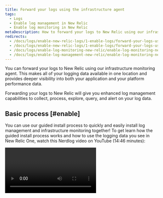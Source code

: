 ```yaml
---
title: Forward your logs using the infrastructure agent
tags:
  - Logs
  - Enable log management in New Relic
  - Enable log monitoring in New Relic
metaDescription: How to forward your logs to New Relic using our infrastructure monitoring agent.
redirects:
  - /docs/logs/enable-new-relic-logs/1-enable-logs/forward-your-logs-using-new-relic-infrastructure-agent
  - /docs/logs/enable-new-relic-logs/1-enable-logs/forward-your-logs-using-new-relic-infrastructure
  - /docs/logs/enable-log-monitoring-new-relic/enable-log-monitoring-new-relic/forward-your-logs-using-infrastructure-agent
  - /docs/logs/enable-log-management-new-relic/enable-log-monitoring-new-relic/forward-your-logs-using-infrastructure-agent
---
```










You can forward your logs to New Relic using our infrastructure monitoring agent. This makes all of your logging data available in one location and provides deeper visibility into both your application and your platform performance data.

Forwarding your logs to New Relic will give you enhanced log management capabilities to collect, process, explore, query, and alert on your log data.

## Basic process [#enable]

You can use our guided install process to quickly and easily install log management and infrastructure monitoring together! To get learn how the guided install process works and how to use the logging data you see in New Relic One, watch this Nerdlog video on YouTube (14:46 minutes):

<Video id="_II9Y-jOE7k" type="youtube" />

To forward your logs through our infrastructure monitoring agent:

1. If you haven't already, [create a New Relic account](https://newrelic.com/signup). It's free, forever.
2. Verify the [system requirements](#requirements) needed for configuring logs.
3. Ensure you have [installed the infrastructure agent](#install), version 1.11.4 or higher. (If you use our guided install in the UI, skip the following steps.)
4. Create a `logging.yml` [configuration file](#configure) in the infrastructure agent's `logging.d` directory.
5. [Configure](#parameters) your log sources and other parameters.
6. Generate some traffic and wait a few minutes, then [check your account](#find-data) for data.
7. [Explore your log data](#what-next) in the Logs UI and benefit from the log attributes automatically inserted by the infrastructure agent.

Here is an example of logs for your host's UI. You can see logs in context of events for the selected time period, and drill down into detailed data for any of the highlighted attributes. To take advantage of even more capabilities, click **Query logs** from here to go directly to the **Logs** UI.

![Logs in context for a host](./images/demotron-host-logs-123021.png "Logs in context for a host")

<figcaption>
  Here is an example of a host's logs in context related to an event.
</figcaption>

## System requirements [#requirements]

To use the log forwarder of the infrastructure agent, make sure you meet the following requirements:

- Infrastructure agent version 1.11.4 or higher
- OpenSSL library 1.1.0 or higher is required by Infrastructure agent starting from 1.16.4.
- Built-in support for ARM64 architecture on Linux systems (in example, AWS Graviton architecture) added in Infrastructure agent [1.26.0](https://github.com/newrelic/infrastructure-agent/releases/tag/1.20.6). 

<Callout variant="important">
The log forwarding feature is not supported with the [Docker container for infrastructure monitoring agents](/docs/infrastructure/install-infrastructure-agent/linux-installation/docker-container-infrastructure-monitoring/).
</Callout>

The log forwarding feature is compatible with the following operating systems:

<table>
  <thead>
    <tr>
      <th style={{ width: "200px" }}>
        Operating system
      </th>

      <th>
        Supported version
      </th>
    </tr>

  </thead>

  <tbody>
    <tr>
      <td>
        Amazon Linux
      </td>

      <td>
        Amazon Linux 2
      </td>
    </tr>

    <tr>
      <td>
        CentOS
      </td>

      <td>
        Version 7 or higher
      </td>
    </tr>

    <tr>
      <td>
        Debian
      </td>

      <td>
        Version 9 ("Stretch") or higher

        **Exception:** Version 11 is not supported.
      </td>
    </tr>

    <tr>
      <td>
        Red Hat Enterprise Linux (RHEL)
      </td>

      <td>
        Version 7 or higher
      </td>
    </tr>

    <tr>
      <td>
        SUSE Linux Enterprise Server (SLES)
      </td>

      <td>
        Version 12
      </td>
    </tr>

    <tr>
      <td>
        Ubuntu
      </td>

      <td>
        Versions 16.04.x, 18.04.x and 20.04.x (LTS versions)
      </td>
    </tr>

    <tr>
      <td>
        Windows
      </td>

      <td>
        Windows Server 2012, 2016, 2019, and 2022, and their service packs.

        Windows 10
      </td>
    </tr>

  </tbody>
</table>

## Install the infrastructure agent [#install]

Starting with version 1.11.4, the infrastructure agent can forward logs to New Relic. To [install and run the agent](/docs/infrastructure/install-infrastructure-agent/get-started/install-infrastructure-agent-new-relic), use a [package manager](/docs/infrastructure/install-configure-manage-infrastructure/linux-installation/install-infrastructure-linux-using-package-manager) (Linux) or the [MSI installer](/docs/infrastructure/install-configure-manage-infrastructure/windows-installation/install-infrastructure-windows-server-using-msi-installer) (Windows).

<Callout variant="important">
The log forwarding feature is not included when the infrastructure agent is implemented using Linux tarball or Windows ZIP installations.
</Callout>

To use the following links, make sure you are logged to your New Relic account.

<TechTileGrid>
  <TechTile
    name="Amazon Linux"
    to="https://one.newrelic.com/nr1-core/tucson/plg-instrument-everything&state=17f97073-d0d5-7a83-28af-13e3115dc508"
    icon={<img src={amazonlinux} alt="Amazon Linux"/>}
  />

<TechTile
name="CentOS"
to="https://one.newrelic.com/nr1-core/tucson/plg-instrument-everything&state=e9e347c9-813c-abfd-1d33-2c1cb1326195"
icon={<img src={centos} alt="CentOS"/>}
/>

<TechTile
name="Debian"
to="https://one.newrelic.com/nr1-core/tucson/plg-instrument-everything&state=0d9d2431-ed10-c3aa-d815-d824923f05db"
icon={<img src={debian} alt="Debian"/>}
/>

<TechTile
name="RHEL"
to="https://one.newrelic.com/nr1-core/tucson/plg-instrument-everything&state=c7061991-0944-1d6a-56e2-27f576d3cd43"
icon={<img src={redHatNew2} alt="Red Hat"/>}
/>

<TechTile
name="SLES"
to="https://one.newrelic.com/nr1-core/tucson/plg-instrument-everything&state=bcf5d183-bbad-01e4-dd82-b8dca2274d82"
icon={<img src={suse} alt="SLES"/>}
/>

<TechTile
name="Ubuntu"
to="https://one.newrelic.com/nr1-core/tucson/plg-instrument-everything&state=3255499e-7daa-e169-4154-1f5c24fd8043"
icon={<img src={ubuntu} alt="Ubuntu"/>}
/>

<TechTile
name="Windows"
to="https://one.newrelic.com/nr1-core/tucson/plg-instrument-everything&state=a72d02fa-4e70-3f8d-641a-d208d6844939"
icon={<img src={windows} alt="Windows"/>}
/>
</TechTileGrid>

If you do not have a New Relic account yet, or if you prefer to follow the procedure manually, see our [tutorial to install the package manager](/docs/infrastructure/install-infrastructure-agent/linux-installation/install-infrastructure-agent-linux-using-package-manager).

## Configure the infrastructure agent [#configure]

Configuration files describe which log sources are forwarded. Our infrastructure agent uses `.yml` files to configure logging. You can add as many config files as you want.

To add a new configuration file for the log forwarding feature:

1. Navigate to the log forwarder configuration folder:

   - Linux: `/etc/newrelic-infra/logging.d/`
   - Windows: `C:\Program Files\New Relic\newrelic-infra\logging.d\`

2. Create a `logging.yml` configuration file, and add the parameters you need. The `logging.d` directory has various `.yml.example` files you can use as a reference or starting point.

The agent automatically processes new configuration files without having to restart the infrastructure monitoring service. The only exception to this is when configuring a custom Fluent Bit configuration.

## Log forwarding parameters [#parameters]

The infrastructure log forwarding `.yml` config supports the following parameters:

### Name (required) [#name]

To start, define a `name` of the log or logs you want to forward to New Relic.

### Log source (required)

What you use for the log source will depend on where you want to forward your logs from. Available options include:

<CollapserGroup>
  <Collapser
    id="file"
    title="file"
    >

Path to the log file or files. The agent tracks changes on the log files in a way similar to `tail -f shell`.

**Example:**

```
logs:
  - name: example-log
    file: /var/log/example.log # Path to a single log file
  - name: example-log-two
    file: /var/log/example-two.log # Path to another single log file
```

The `file` parameter can point to a specific log file or multiple files by using wildcards applied to names and extensions; for example, `/logs/*.log`. You can use wildcards in place of directories in a file path, which can be used to tail files located in different directories.

**Example:**

```
logs:
  - name: docker-logs
    file: /var/lib/docker/containers/*/*.log # Path to multiple folders and files
```

<Callout variant="important">
  Use of wildcards may significantly increase the number of file descriptors and inotify watches the Fluent Bit process keeps open, which can interfere with log collection if the host's file descriptor limit is reached. Tailing a large number of files may require you to increase the maximum number of file descriptors and inotify watchers allowed by the operating system. Please refer to [Errors when tailing a large amount of log files](#too-many-files) for more details on how to increase them.
</Callout>

  </Collapser>

  <Collapser
    id="systemd"
    title="systemd"
    >

Use the `systemd` parameter to forward log messages that are collected by the `journald` daemon in Linux environments. This input type requires the agent to run in [root mode](/docs/infrastructure/install-configure-infrastructure/linux-installation/linux-agent-running-modes).

**Example:**

```
logs:
  - name: systemd-example
    systemd: cupsd
```

  </Collapser>
  
  <Collapser
    id="syslog"
    title="syslog"
    >

Syslog data source.

**Parameters:**

- `uri:` Syslog socket. Format varies depending on the protocol:
  - TCP/UDP network sockets: `[tcp/udp]://LISTEN_ADDRESS:PORT`
  - Unix domain sockets: `unix_[tcp/udp]:// + /socket/path`
- `parser:` Syslog parser. Default is `rfc3164`. Use `rfc5424` if your messages include fractional seconds. Note: `rfc3164` currently does not work on SuSE.
- `unix_permissions:` default is `0644` for domain sockets; this limits entries to processes running as root. You can use `0666` to listen for non-root processes, at your own risk.

When running the agent in [privileged mode](/docs/infrastructure/install-configure-infrastructure/linux-installation/linux-agent-running-modes), ports and sockets must be available or owned by `nri-agent`, with `0666` file permissions, so that other processes can write logs to the sockets.

```
logs:
  # TCP network socket
  - name: syslog-tcp-test
    syslog:
      uri: tcp://0.0.0.0:5140 # Use the tcp://LISTEN_ADDRESS:PORT format
      parser: rfc5424 # Default syslog parser is rfc3164
  # UDP network socket
  - name: syslog-udp-test
    syslog:
      uri: udp://0.0.0.0:6140 # Use the udp://LISTEN_ADDRESS:PORT format
    max_line_kb: 35
  # Unix TCP domain socket
  - name: syslog-unix-tcp-test
    syslog:
      uri: unix_tcp:///var/unix-tcp-socket-test
      unix_permissions: 0666 # Default is 0644. Change at your own risk
  # Unix UDP domain socket
  - name: syslog-unix-udp-test
    syslog:
      uri: unix_udp:///var/unix-udp-socket-test
      parser: rfc5424
```

  </Collapser>

  <Collapser
    id="tcp"
    title="tcp"
    >

Logs retrieved over TCP connections.

**Parameters:**

- `uri:` TCP/IP socket to listen for incoming data. The URI format is `tcp://LISTEN_ADDRESS:PORT`
- `format:` format of the data. It can be `json` or `none`.
- `separator:` If `format: none` is used, you can define a separator string for splitting records (default: `\n`).

```
logs:
  - name: tcp-simple-test
    tcp:
      uri: tcp://0.0.0.0:1234 # Use the tcp://LISTEN_ADDRESS:PORT format
      format: none # Raw text - this is default for 'tcp'
      separator: \t # String for separating raw text entries
    max_line_kb: 32
  - name: tcp-json-test
    tcp:
      uri: tcp://0.0.0.0:2345 # Use the tcp://LISTEN_ADDRESS:PORT format
      format: json
```

  </Collapser>

  <Collapser
    id="winlog"
    title="winlog"
    >

Collect events from Windows log channels.

**Parameters:**

- `channel:` name of the channel logs will be collected from.
- `collect-eventids:` a list of Windows Event IDs to be collected and forwarded to New Relic. Event ID ranges are supported.
- `exclude-eventids:` a list of Windows Event IDs to be excluded from collection. Event ID ranges are supported.

All events are collected from the specified channel by default. Configure the `collect-eventids` and `exclude-eventids` sections to avoid sending unwanted logs to your New Relic account.

Add event IDs or ranges to `collect-eventids` or `exclude-eventids` to forward or drop specific events. `exclude-eventids` takes precedence over `collect-eventids` if the same event ID is present in both sections.

**Example:**

```
logs:
 # Winlog log ingestion with eventId filters.
  - name: windows-security
    winlog:
      channel: Security
      collect-eventids:
        - 4624
        - 4265
        - 4700-4800
      exclude-eventids:
        - 4735

 # entries for the application, system, powershell, and SCOM channels
  - name: windows-application
    winlog:
      channel: Application
  - name: windows-system
    winlog:
      channel: System
  - name: windows-pshell
    winlog:
      channel: Windows Powershell
  - name: scom
    winlog:
      channel: Operations Manager

 # Entry for Windows Defender Logs
  - name: windows-defender
    winlog:
      channel: Microsoft-Windows-Windows Defender/Operational

 # Entry for Windows Clustering Logs
  - name: windows-clustering
    winlog:
      channel: Microsoft-Windows-FailoverClustering/Operational

 # Entry for IIS logs with logtype attribute for automatic parsing
  - name: iis-log
    file: C:\inetpub\logs\LogFiles\w3svc.log
    attributes:
      logtype: iis_w3c
```

  </Collapser>
</CollapserGroup>

### Optional configuration [#optional-config]

The following configuration parameters are not required but are still recommended.

<CollapserGroup>
  <Collapser
    id="attributes"
    title="attributes"
    >

List of custom attributes specified as key-value pairs that can be used to send additional data with the logs which you can then query. The `attributes` configuration parameter can be used with any log source.

One common use of the `attributes` configuration parameter is to specify the `logtype` attribute. This attribute allows leveraging one of the [built-in parsing rules](https://docs.newrelic.com/docs/logs/log-management/ui-data/parsing/#built-in-rules) supported by New Relic Logs.

**Example:**

```
logs:
 - name: example-file-attributes
   file: /var/log/example.log
   attributes:
     logtype: nginx
     region: example-us-02
     team: A-team
 - name: example-tcp-attributes
   tcp:
     uri: tcp://0.0.0.0:2345
     format: json
   attributes:
     logtype: nginx
     region: example-us-02
     team: B-team
```
  </Collapser>

  <Collapser
    id="automatically-inserted-attributess"
    title="attributes automatically inserted by the infrastructure agent"
    >

The infrastructure agent automatically inserts log attributes for your convenience. Some of them are inserted for any log record, while others depend on the configuration parameters you used while setting up the log forwarder.

<table>
  <thead>
    <tr>
      <th style={{ width: "200px" }}>
        Attribute name
      </th>

      <th>
        Description
      </th>
    </tr>

  </thead>

  <tbody>
    <tr>
      <td>
        `entity.guids`
      </td>

      <td>
        Always inserted.
        
        The infrastructure agent inserts the [Entity GUID](/attribute-dictionary/span/entityguid) assigned by New Relic to identify the host where it's running. It is available in the `entity.guids` field.

        Note: If the captured logs belong to an application instrumented using APM, the `entity.guids` field contains both the entity GUID of infrastructure, as well as the GUID of APM, separated by a pipe ( | ) delimiter.
      </td>
    </tr>

    <tr>
      <td>
        `fb.input`
      </td>

      <td>
        Always inserted.
        
        The underlying [Fluent Bit input plugin type](https://docs.fluentbit.io/manual/pipeline/inputs) used to capture the logs. Currently its values are `tail`, `systemd`, `winlog`, `syslog`, and `tcp`.
      </td>
    </tr>

    <tr>
      <td>
        `filePath`
      </td>

      <td>
        Inserted when sing the `file` input type.
        
        Absolute file path of the file being monitored.
      </td>
    </tr>

    <tr>
      <td>
        `hostname`
      </td>

      <td>
        Always inserted.

        The hostname of the machine/VM/container executing the infrastructure agent.
      </td>
    </tr>

    <tr>
      <td>
        `plugin.type`
      </td>

      <td>
        Always inserted.

        Indicates the utility used to capture the logs. In this case, it is the infrastructure agent itself, so this attribute always has the value `nri-agent`.
      </td>
    </tr>

  </tbody>
</table>

  </Collapser>

  <Collapser
    id="pattern"
    title="pattern"
    >

Regular expression for filtering records. Only supported for the `tail`, `systemd`, `syslog`, and `tcp` (only with format `none`) sources.

This field works in a way similar to `grep -E` in Unix systems. For example, for a given file being captured, you can filter for records containing either `WARN` or `ERROR` using:

```
- name: only-records-with-warn-and-error
  file: /var/log/logFile.log
  <mark>pattern: WARN|ERROR</mark>
```

No filtering is applied by default.

  </Collapser>

  <Collapser
    id="max_line_kb"
    title="max_line_kb"
    >

Maximum size of log entries/lines in KB. If log entries exceed the limit, they are skipped. Default is `128`.

  </Collapser>

  <Collapser
    id="fluentbit"
    title="fluentbit"
    >

External [Fluent Bit](https://fluentbit.io/) configuration and parser files. If defined, they are merged with the existing configuration and parser files generated by the infrastructure agent.

The infrastructure agent processes the configuration files located in the `logging.d` directory and will generate a run-time Fluent Bit configuration file that contains the appropriate `[INPUT]`, `[FILTER]` and `[OUTPUT]` sections. Optionally, it will also declare an `@INCLUDE` in case you provided an external Fluent Bit configuration file via the `fluentbit` option.

The runtime file does not define a [`[SERVICE]` section](https://docs.fluentbit.io/manual/administration/configuring-fluent-bit/configuration-file#config_section), leaving all default Fluent Bit configuration values. You can still override Fluent Bit's default settings by defining your own `[SERVICE]` section in your external Fluent Bit configuration file and include it via the `fluentbit` option.

**Parameters:**

`config_file:` path to an existing Fluent Bit configuration file. Note that any overlapping source results in duplicate messages in New Relic Logs.

`parsers_file:` path to an existing Fluent Bit parsers file. The following parser names are reserved: `rfc3164`, `rfc3164-local` and `rfc5424`.

  </Collapser>
</CollapserGroup>

### Sample configuration file [#running-modes]

Here is an example of a `logging.d/` configuration file in YAML format. For more configuration examples, [see the infrastructure agent repository](https://github.com/newrelic/infrastructure-agent/tree/master/assets/examples/logging).

<CollapserGroup>
<Collapser
id="configuration-file"
title="logging.d/sample.yaml"

>

    ```
    # Remember to only use spaces for indentation

    logs:
      # Example of 'file' source
      - name: file-with-attributes
        file: /var/log/test.log # Path to a single file or pattern
        attributes: # You can use custom attributes to enrich your data
          logtype: nginx
          team: The A Team
        pattern: Error # Regular expression to filter log entries

      # Example of 'systemd' source (Linux only)
      - name: systemd-example
        systemd: cupsd

      # Examples of 'syslog' source, one per protocol
      # TCP network socket
      - name: syslog-tcp-test
        syslog:
          uri: tcp://0.0.0.0:5140 # Use the <mark>tcp://LISTEN_ADDRESS:PORT</mark> format
          parser: rfc5424 # Default syslog parser is rfc3164
      # UDP network socket
      - name: syslog-udp-test
        syslog:
          uri: udp://0.0.0.0:6140 # Use the <mark>udp://LISTEN_ADDRESS:PORT</mark> format
        max_line_kb: 35

      # Paths for Unix sockets are defined by combining protocol and path:
      # unix_udp:// + /path/socket - for example, <mark>unix_udp:///tmp/socket</mark>
      # Unix TCP domain socket
      - name: syslog-unix-tcp-test
        syslog:
          uri: unix_tcp:///var/unix-tcp-socket-test
          unix_permissions: 0666 # Default is 0644. Change at your own risk
      # Unix UDP domain socket
      - name: syslog-unix-udp-test
        syslog:
          uri: unix_udp:///var/unix-udp-socket-test
          parser: rfc5424

      # Examples of 'tcp' source for formats 'none' and 'json'
      - name: tcp-simple-test
        tcp:
          uri: tcp://0.0.0.0:1234 # Use the <mark>tcp://LISTEN_ADDRESS:PORT</mark> format
          format: none # Raw text - this is default for 'tcp'
          separator: \t # String for separating raw text entries
        attributes: # You can add custom attributes to any source of logs
          tcpFormat: none
          someOtherAttribute: associatedValue
        max_line_kb: 32
      - name: tcp-json-test
        tcp:
          uri: tcp://0.0.0.0:2345 # Use the <mark>tcp://LISTEN_ADDRESS:PORT</mark> format
          format: json
        attributes:
          tcpFormat: json
          yetAnotherAttribute: 12345

      # Example of Fluent Bit configuration import
      - name: fluentbit-import
        fluentbit:
          config_file: /path/to/fluentbit.config
          parsers_file: /path/to/fluentbit/parsers.conf
    ```

  </Collapser>
</CollapserGroup>

## View your log data [#find-data]

If everything is configured correctly and your data is being collected, you should see logs data in both of these places:

* [New Relic Logs UI](https://one.newrelic.com/launcher/logger.log-launcher)
* New Relic tools for running [NRQL queries](/docs/chart-builder/use-chart-builder/choose-data/use-advanced-nrql-mode-specify-data). For example, you can execute a query like this:

```
SELECT * FROM Log
```

## Troubleshooting [#troubleshoot]

If you encounter problems with configuring your log forwarder, try these troubleshooting tips.

<CollapserGroup>

  <Collapser
    className="freq-link"
    id="log-data"
    title="No log data"
  >
  If no data appears after you enable our log management capabilities, follow our [standard log troubleshooting procedures](/docs/logs/log-management/troubleshooting/no-log-data-appears-ui/).
  </Collapser>

  <Collapser
    className="freq-link"
    id="no-data"
    title="No data appears when tailing a file"
  >
  The log forwarding feature requires the agent to have permission to read the data sources. When running the infrastructure agent in [privileged or non-privileged modes](/docs/infrastructure/install-configure-infrastructure/linux-installation/linux-agent-running-modes), make sure that the log files you want to forward (and any intermediary directory in its path) are readable by the user running `nri-agent`.

  **Example: Check file access under Linux**

  Let's check whether the file `/var/log/restrictedLogs/logFile.log` can be monitored by the `nri-agent` user. In Linux, you can do a quick check with the `namei` command:

  ```
  sudo -u nri-agent namei -ml /var/log/restrictedLogs/logFile.log
  f: /var/log/restrictedLogs/logFile.log
  drwxr-xr-x root root /
  drwxr-xr-x root root var
  drwxrwxr-x root syslog log
  drwxr--r-- root root restrictedLogs
  logFile.log - No such file or directory
  ```

  This command failed because the file is not visible to the `nri-agent` user. By inspecting the previous output, we can detect that the `restrictedLogs` directory is missing the execution flag for `others`.

  To fix this, execute:

  ```
  sudo chmod 755 /var/log/restrictedLogs
  ```

  And then check for file access again:

  ```
  # sudo -u nri-agent namei -ml /var/log/restrictedLogs/logFile.log
  f: /var/log/restrictedLogs/logFile.log
  drwxr-xr-x root root /
  drwxr-xr-x root root var
  drwxrwxr-x root syslog log
  drwxr-xr-x root root restrictedLogs
  -rw-r----- vagrant vagrant logFile.log
  ```

  The file is now visible to the `nri-agent` user. You must ensure that the file is also readable by the `nri-agent` user. To check this, use:

  ```
  # sudo -u nri-agent head /var/log/restrictedLogs/logFile.log
  head: cannot open '/var/log/restrictedLogs/logFile.log' for reading: Permission denied
  ```

  In this example, the file is missing the read rights for the `others` group (users other than `vagrant` and the `vagrant` user group). You could fix this by granting read permissions to `others`, but the application could change these permissions upon restart.

  To avoid this, a better approach is to add the `nri-agent` user to the `vagrant` user group.

  </Collapser>

  <Collapser
    className="freq-link"
    id="syslog"
    title="No data appears when capturing via a Syslog socket"
  >
  The log forwarding feature requires that the agent has permission to read the data sources. When running the infrastructure agent in [privileged or non-privileged modes](/docs/infrastructure/install-configure-infrastructure/linux-installation/linux-agent-running-modes):
  
  * If you're using Unix domain socket files, make sure that the `nri-agent` user can access these files (please refer to the previous section) and that they have read and write permissions (`666`) so that other users than `nri-agent` can write to them.
  * If you're using IP sockets, ensure that the port that you are using is not a system reserved one (like port `80`, for example).

  If no data appears after you enable log management, follow [standard log management troubleshooting procedures](/docs/logs/new-relic-logs/troubleshooting/no-data-appears-logs).

  </Collapser>

  <Collapser
    className="freq-link"
    id="proxy"
    title="No data appears using infrastructure agent proxy"
  >
  As explained in the [infrastructure agent configuration guidelines](/docs/infrastructure/install-infrastructure-agent/configuration/infrastructure-agent-configuration-settings#proxy), the `proxy` parameter must use either HTTP or HTTPS and be in the form <var>https</var>://<var>user</var>:<var>password</var>@<var>hostname</var>:<var>port</var>. The agent can parse the parameter without the HTTP or HTTPS, but the log forwarder cannot. You will see an error like the following in the agent verbose logs:

  ```
  [ERROR] building HTTP transport: parse \"hostname:port\":
  first path segment in URL cannot contain colon
  ```

  To solve this problem, check your `newrelic-infra.yml` file, and ensure the `proxy` parameter adheres to this form.

  If you're using `caBundleFile` or `caBundleDir` in order to specify any certificate, we recommend to follow the below rules for each OS:

  **Linux**
  For `HTTP` proxies you do not need to setup any certificates. The plugin loads the system certificates and New Relic sends logs into the logging endpoint. However, you can specify the proxy self-signed certificate (PEM file) using either the `caBundleFile` or `caBundleDir` parameters.

  **Windows**
  - For `HTTP` proxies you do not need to setup any certificates. The plugin loads the system certificates.

  - For `HTTPS`, you can configure it in one of the following ways:

  * Import the proxy certificate to the system pool (Recommended)
  Import the proxy self-signed certificate (PEM file) by using the MMC tool. Refer to [this link](https://www.ssls.com/knowledgebase/how-to-import-intermediate-and-root-certificates-via-mmc/), and in **Step 2** ensure to import it in your `Trusted Root Certification Authorities`, instead of in the `Intermediate Certification Authorities`.

  * Using the `caBundleFile` and `caBundleDir` parameters
  On Windows, we cannot load both the certificates from the system certificate pool and the ones specified with the `caBundleFile` `caBundleDir` parameters. So, if you are using `caBundleFile` or `caBundleDir`, ensure that the following certificates are placed in the same PEM file (when using `caBundleFile`) or in the same directory (when using `caBundleDir`):
  - The Proxy certificate (because it's an `HTTPS` proxy).
  - The Logging Endpoint certificate (eg. `https://log-api.newrelic.com/log/v1`).
  - The Infrastructure Agent certificate (eg. `https://infra-api.newrelic.com`).

  You can check the certificates by running:
  ```
  # openssl s_client -connect log-api.newrelic.com:443 -servername log-api.newrelic.com
  ```

  </Collapser>

  <Collapser
    className="freq-link"
    id="agent-logs"
    title="Sending the infrastructure agent's logs to New Relic"
  >
  You can configure the infrastructure agent to send its own logs to New Relic. This is useful for troubleshooting issues with log forwarding, the agent, or when contacting [support](https://support.newrelic.com/).

  To forward the infrastructure agent logs to New Relic:

  1. Edit your `newrelic-infra.yml` file.
  2. Enable agent logging in troubleshooting mode by adding [`verbose: 3`](/docs/infrastructure/new-relic-infrastructure/configuration/configure-infrastructure-agent#verbose).
  3. On Windows and systems that do not use `systemd` or where `journald` is inaccessible, `verbose:3` causes the agent to write the logs on the disk. Revert to `verbose:0` to prevent this.
  4. **(Recommended):** Enable agent logging in JSON format to `log_format: json`.
  5. [Restart the agent](/docs/infrastructure/new-relic-infrastructure/configuration/start-stop-restart-check-infrastructure-agent-status) to load the new settings.

  This configuration sets up the agent in troubleshooting mode, but the log forwarder (based on [Fluent Bit](https://fluentbit.io/)) will continue in a non-verbose mode.
  
  Sometimes you can have issues with the log forwarder itself. For example, there may be problems accessing a specific channel when shipping Windows log events or when accessing a particular log file. In these situations, you can also enable the verbose mode for the log forwarder:

  1. Set `verbose` to a value other than `0`.
  2. Add the configuration option: `trace: ["log.fw"]`.

  <Callout variant="caution">
  Check whether you are using the [`fluentbit`] option. When setting `verbose: 3` **and** `trace: ["log.fw"]`, ensure that you do not define any `[OUTPUT]` section pointing to `stdout` in an external Fluent Bit configuration file,
  </Callout>

  </Collapser>

  <Collapser
    className="freq-link"
    id="no-fb"
    title="Fluent Bit does not start with the infra agent"
  >

  <Callout variant="important">
  Fluent Bit's tail plugin does not support network drives.
  </Callout>

  For Linux versions prior to 2016, you may need to update the OpenSSL library to 1.1.0 (or higher). To check if you have this problem:

  1. See if `infra-agent` has started Fluent Bit by running:

  ```
  ps -aux | grep td-agent-bit
  ```

  2. If it isn't running go to `/var/db/newrelic-infra/newrelic-integrations/logging` and run:

  ```
  ./fluent-bit -i systemd -o stdout
  ```

  3. If you get the following error, update OpenSSL to 1.1.0 or higher:
  ```
  error while loading shared libraries: libssl.so.1.1: cannot open shared object file: No such file or directory
  ```
  </Collapser>

  <Collapser
    className="freq-link"
    id="windows-runtime-error"
    title="Runtime error on Windows"
  >
  One of the following error messages may appear when enabling log forwarding on Windows:

  ```
  The code execution cannot proceed because <mark>VCRUNTIME140.dll</mark> was not found.
  ```

  OR

  ```
  error="exit status 3221225781" process=log-forwarder
  ```

  This is caused by a missing DLL.

  To solve the issue, install the [Microsoft Visual C++ Redistributable](https://support.microsoft.com/en-us/help/2977003/the-latest-supported-visual-c-downloads) as applicable:
  * [x64](https://aka.ms/vs/16/release/vc_redist.x64.exe)
  * [x86](https://aka.ms/vs/16/release/vc_redist.x86.exe)

  </Collapser>

  <Collapser
    className="freq-link"
    id="too-many-files"
    title="Errors when tailing a large amount of log files (Linux)"
  >

  It's common to face either one of the following error messages when attempting to tail a large amount of files:

  * `Too many open files`
  * `The user limit on the total number of inotify watches was reached or the kernel failed to allocate a needed resource`

  The operating system defines a maximum amount of allocatable file descriptors (typically 1024 by default), and a maximum amount of allocatable inotify watches (typically 8192 by default). Any process attempting to go above these limits will fail, returning one of the errors above.
  
  The underlying technology we use to forward logs, [Fluent Bit](https://fluentbit.io/), opens one file descriptor and sets an inotify watch for each file you configure to be forwarded. Moreover, at the time of writing this section, Fluent Bit uses an extra set of 32 file descriptors for its normal operation, with another extra file descriptor when it shuts down. Therefore, **to capture a large amount of files you need to ensure that both the file descriptor and inotify watch limits are slightly greater than the amount of log files you wish to tail**.
  
  The following instructions summarize how to increase these limits if you want to tail 10,000 log files. Also, it assumes the infrastructure agent is installed in `root` [running mode](/docs/infrastructure/install-infrastructure-agent/linux-installation/linux-agent-running-modes/), and therefore must be run using the `root` user.
  
  1. Check which is the current hard limit for the amount of file descriptors per process. Typically, this limit should be quite high and should not need to be modified.

  ```
  ulimit -Hn
  ```

  2. Add the following line to `/etc/security/limits.conf`. We specified a limit of `10100` here instead of just `10000` to allow Fluent Bit to allocate the extra file descriptors it may need to work. 

  ```
  root    soft    nofile  10100  # replace root by nri-agent for non-root (privileged and unprivileged) installations
  ```

  3. Add the following line to `/etc/pam.d/common-session` so that the previous limit is applied upon restart:

  ```
  session required pam_limits.so
  ```

  4. Add the following line to `/etc/sysctl.conf` to increase the amount of allowed inotify watchers per user. We specified a limit of `18192` here instead of just `10000` so that the `root` user will still have `8192` available inotify watches (the default value).

  ```
  fs.inotify.max_user_watches=18192
  ```

  5. Restart your system.
  
  6. Ensure that the new limits have been enforced by running:

  ```
  ulimit -Sn                                    # Should return 10100
  cat /proc/sys/fs/inotify/max_user_watches     # Should return 18192
  ```

  [Learn more on how to increase open file limits](https://tecadmin.net/increase-open-files-limit-ubuntu/), or on [how to increase the inotify watches](https://dev.to/rubiin/ubuntu-increase-inotify-watcher-file-watch-limit-kf4).

  </Collapser>  

</CollapserGroup>

## What's next? [#what-next]

Explore logging data across your platform with the [New Relic One UI](/docs/logs/log-management/ui-data/use-logs-ui/).

* Get deeper visibility into both your application and your platform performance data by forwarding your logs with our [logs in context](/docs/logs/enable-log-management-new-relic/configure-logs-context/configure-logs-context-apm-agents/) capabilities.
* Set up [alerts](/docs/alerts-applied-intelligence/new-relic-alerts/alert-conditions/create-alert-conditions/).
* [Query your data](/docs/query-your-data/explore-query-data/get-started/introduction-querying-new-relic-data/) and [create dashboards](/docs/query-your-data/explore-query-data/dashboards/introduction-dashboards/).

## Uninstall log forwarding [#uninstall]

To uninstall log forwarding capabilities, go to your `logging.d` directory, and remove files with the `.yml` extension that were originally added during the [configuration](#configure) process.

* Linux: `/etc/newrelic-infra/logging.d/`
* Windows: `C:\Program Files\New Relic\newrelic-infra\logging.d\`
